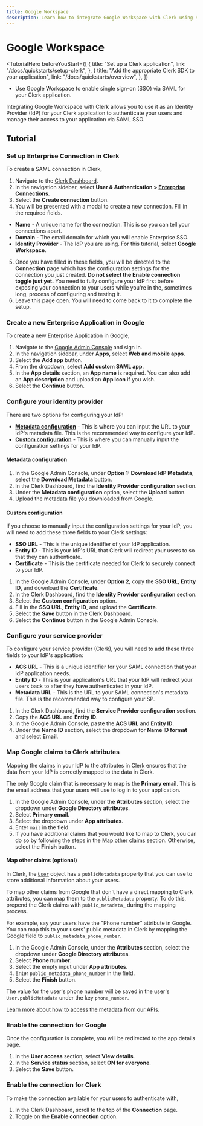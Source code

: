 ```yaml
---
title: Google Workspace
description: Learn how to integrate Google Workspace with Clerk using SAML SSO.
---
```


# Google Workspace

<TutorialHero
  beforeYouStart={[
    {
      title: "Set up a Clerk application",
      link: "/docs/quickstarts/setup-clerk",
    },
    {
      title: "Add the appropriate Clerk SDK to your application",
      link: "/docs/quickstarts/overview",
    },
  ]}
>

- Use Google Workspace to enable single sign-on (SSO) via SAML for your Clerk application.

</TutorialHero>

Integrating Google Workspace with Clerk allows you to use it as an Identity Provider (IdP) for your Clerk application to authenticate your users and manage their access to your application via SAML SSO.

## Tutorial

<Steps>

### Set up Enterprise Connection in Clerk

To create a SAML connection in Clerk,

1. Navigate to the [Clerk Dashboard](https://dashboard.clerk.com).
2. In the navigation sidebar, select **User & Authentication > [Enterprise Connections](https://dashboard.clerk.com/last-active?path=user-authentication/enterprise-connections)**.
3. Select the **Create connection** button.
4. You will be presented with a modal to create a new connection. Fill in the required fields.
- **Name** - A unique name for the connection. This is so you can tell your connections apart.
- **Domain** - The email domain for which you will enable Enterprise SSO.
- **Identity Provider** - The IdP you are using. For this tutorial, select **Google Workspace**.
5. Once you have filled in these fields, you will be directed to the **Connection** page which has the configuration settings for the connection you just created. **Do not select the Enable connection toggle just yet.** You need to fully configure your IdP first before exposing your connection to your users while you're in the, sometimes long, process of configuring and testing it.
6. Leave this page open. You will need to come back to it to complete the setup.

### Create a new Enterprise Application in Google

To create a new Enterprise Application in Google,

1. Navigate to the [Google Admin Console](https://admin.google.com/) and sign in.
2. In the navigation sidebar, under **Apps**, select **Web and mobile apps**.
3. Select the **Add app** button.
4. From the dropdown, select **Add custom SAML app**.
5. In the **App details** section, an **App name** is required. You can also add an **App description** and upload an **App icon** if you wish.
6. Select the **Continue** button.

### Configure your identity provider

There are two options for configuring your IdP:

- [**Metadata configuration**](#metadata-configuration) - This is where you can input the URL to your IdP's metadata file. This is the recommended way to configure your IdP.
- [**Custom configuration**](#custom-configuration) - This is where you can manually input the configuration settings for your IdP.

#### Metadata configuration

1. In the Google Admin Console, under **Option 1: Download IdP Metadata**, select the **Download Metadata** button.
2. In the Clerk Dashboard, find the **Identity Provider configuration** section.
3. Under the **Metadata configuration** option, select the **Upload** button.
4. Upload the metadata file you downloaded from Google.

#### Custom configuration

If you choose to manually input the configuration settings for your IdP, you will need to add these three fields to your Clerk settings:

- **SSO URL** - This is the unique identifier of your IdP application.
- **Entity ID** - This is your IdP's URL that Clerk will redirect your users to so that they can authenticate.
- **Certificate** - This is the certificate needed for Clerk to securely connect to your IdP.

1. In the Google Admin Console, under **Option 2**, copy the **SSO URL**, **Entity ID**, and download the **Certificate**.
2. In the Clerk Dashboard, find the **Identity Provider configuration** section.
3. Select the **Custom configuration** option.
4. Fill in the **SSO URL**, **Entity ID**, and upload the **Certificate**.
5. Select the **Save** button in the Clerk Dashboard.
6. Select the **Continue** button in the Google Admin Console.

### Configure your service provider

To configure your service provider (Clerk), you will need to add these three fields to your IdP's application:

- **ACS URL** - This is a unique identifier for your SAML connection that your IdP application needs.
- **Entity ID** - This is your application's URL that your IdP will redirect your users back to after they have authenticated in your IdP.
- **Metadata URL** - This is the URL to your SAML connection's metadata file. This is the recommended way to configure your SP.

1. In the Clerk Dashboard, find the **Service Provider configuration** section.
2. Copy the **ACS URL** and **Entity ID**.
3. In the Google Admin Console, paste the **ACS URL** and **Entity ID**.
4. Under the **Name ID** section, select the dropdown for **Name ID format** and select **Email**.

### Map Google claims to Clerk attributes

Mapping the claims in your IdP to the attributes in Clerk ensures that the data from your IdP is correctly mapped to the data in Clerk.

The only Google claim that is necessary to map is the **Primary email**. This is the email address that your users will use to log in to your application.

1. In the Google Admin Console, under the **Attributes** section, select the dropdown under **Google Directory attributes**.
2. Select **Primary email**.
3. Select the dropdown under **App attributes**.
4. Enter `mail` in the field.
5. If you have additional claims that you would like to map to Clerk, you can do so by following the steps in the [Map other claims](#map-other-claims-optional) section. Otherwise, select the **Finish** button.

#### Map other claims (optional)

In Clerk, the [`User`](/docs/users/overview#user-object) object has a `publicMetadata` property that you can use to store additional information about your users.

To map other claims from Google that don't have a direct mapping to Clerk attributes, you can map them to the `publicMetadata` property. To do this, prepend the Clerk claims with `public_metadata_` during the mapping process.

For example, say your users have the "Phone number" attribute in Google. You can map this to your users' public metadata in Clerk by mapping the Google field to `public_metadata_phone_number`.

1. In the Google Admin Console, under the **Attributes** section, select the dropdown under **Google Directory attributes**.
2. Select **Phone number**.
3. Select the empty input under **App attributes**.
4. Enter `public_metadata_phone_number` in the field.
5. Select the **Finish** button.

The value for the user's phone number will be saved in the user's `User.publicMetadata` under the key `phone_number`.

[Learn more about how to access the metadata from our APIs.](https://clerk.com/docs/users/metadata)

### Enable the connection for Google

Once the configuration is complete, you will be redirected to the app details page.

1. In the **User access** section, select **View details**.
2. In the **Service status** section, select **ON for everyone**.
3. Select the **Save** button.

### Enable the connection for Clerk

To make the connection available for your users to authenticate with,

1. In the Clerk Dashboard, scroll to the top of the **Connection** page.
2. Toggle on the **Enable connection** option.

</Steps>
